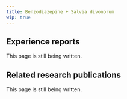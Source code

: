 ---
title: Benzodiazepine + Salvia divonorum
wip: true
---

## Experience reports

This page is still being written.

## Related research publications

This page is still being written.

